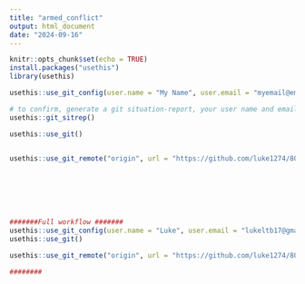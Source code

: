 ```yaml
---
title: "armed_conflict"
output: html_document
date: "2024-09-16"
---
```


```r
knitr::opts_chunk$set(echo = TRUE)
install.packages("usethis")
library(usethis) 

usethis::use_git_config(user.name = "My Name", user.email = "myemail@email.com")

# to confirm, generate a git situation-report, your user name and email should appear under Git config (global)
usethis::git_sitrep()

usethis::use_git()


usethis::use_git_remote("origin", url = "https://github.com/luke1274/8010.git")







#######Full workflow #######
usethis::use_git_config(user.name = "Luke", user.email = "lukeltb17@gmail.com")
usethis::use_git()

usethis::use_git_remote("origin", url = "https://github.com/luke1274/8010.git")

########




```